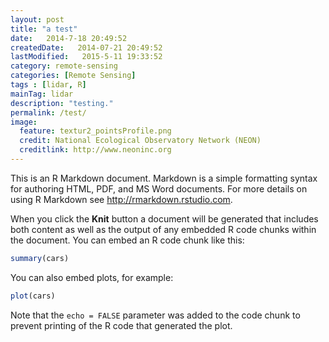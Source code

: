 ```yaml
---
layout: post
title: "a test"
date:   2014-7-18 20:49:52
createdDate:   2014-07-21 20:49:52
lastModified:   2015-5-11 19:33:52
category: remote-sensing
categories: [Remote Sensing]
tags : [lidar, R]
mainTag: lidar
description: "testing."
permalink: /test/
image:
  feature: textur2_pointsProfile.png
  credit: National Ecological Observatory Network (NEON)
  creditlink: http://www.neoninc.org
---
```



This is an R Markdown document. Markdown is a simple formatting syntax for authoring HTML, PDF, and MS Word documents. For more details on using R Markdown see <http://rmarkdown.rstudio.com>.

When you click the **Knit** button a document will be generated that includes both content as well as the output of any embedded R code chunks within the document. You can embed an R code chunk like this:

```r
summary(cars)
```

You can also embed plots, for example:

```r
plot(cars)
```

Note that the `echo = FALSE` parameter was added to the code chunk to prevent printing of the R code that generated the plot.
